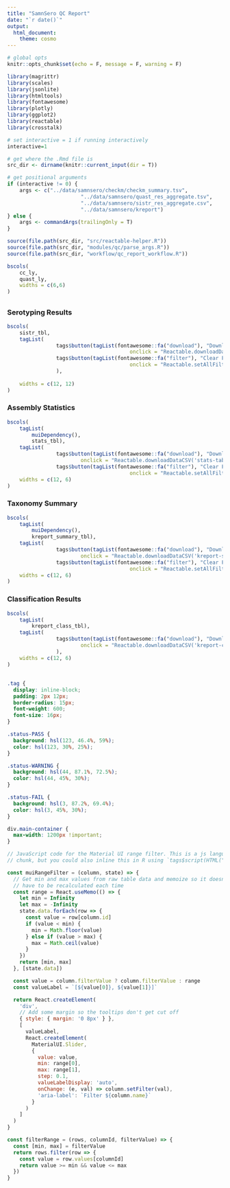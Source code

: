 ```yaml
---
title: "SamnSero QC Report"
date: "`r date()`"
output: 
  html_document:
    theme: cosmo
---
```


```r
# global opts
knitr::opts_chunk$set(echo = F, message = F, warning = F)
```

```r
library(magrittr)
library(scales)
library(jsonlite)
library(htmltools)
library(fontawesome)
library(plotly)
library(ggplot2)
library(reactable)
library(crosstalk)
```

```r
# set interactive = 1 if running interactively
interactive=1

# get where the .Rmd file is
src_dir <- dirname(knitr::current_input(dir = T))

# get positional arguments
if (interactive != 0) {
	args <- c("../data/samnsero/checkm/checkm_summary.tsv",
						"../data/samnsero/quast_res_aggregate.tsv",
						"../data/samnsero/sistr_res_aggregate.csv",
						"../data/samnsero/kreport")
} else {
	args <- commandArgs(trailingOnly = T)
}
```

```r
source(file.path(src_dir, "src/reactable-helper.R"))
source(file.path(src_dir, "modules/qc/parse_args.R"))
source(file.path(src_dir, "workflow/qc_report_workflow.R"))
```

```r
bscols(
	cc_ly,
	quast_ly,
	widths = c(6,6)
)
```

## {.tabset}

### Serotyping Results

```r
bscols(
	sistr_tbl,
	tagList(
				tags$button(tagList(fontawesome::fa("download"), "Download as CSV"),
										onclick = "Reactable.downloadDataCSV('sistr-table', 'SamnSero_sistr_res.csv')"),
				tags$button(tagList(fontawesome::fa("filter"), "Clear Filters"),
										onclick = "Reactable.setAllFilters('sistr-table', [])")
				),
	
	widths = c(12, 12)
)
```

### Assembly Statistics

```r
bscols(
	tagList(
		muiDependency(),
		stats_tbl),
	tagList(
				tags$button(tagList(fontawesome::fa("download"), "Download as CSV"),
  						onclick = "Reactable.downloadDataCSV('stats-table', 'SamnSero_assembly_stats.csv')"),
				tags$button(tagList(fontawesome::fa("filter"), "Clear Filters"),
										onclick = "Reactable.setAllFilters('stats-table', [])")),
	widths = c(12, 6)
)
```

### Taxonomy Summary

```r
bscols(
	tagList(
		muiDependency(),
		kreport_summary_tbl),
	tagList(
				tags$button(tagList(fontawesome::fa("download"), "Download as CSV"),
  						onclick = "Reactable.downloadDataCSV('kreport-summary-table', 'SamnSero_tax_summary.csv')"),
				tags$button(tagList(fontawesome::fa("filter"), "Clear Filters"),
										onclick = "Reactable.setAllFilters('kreport-summary-table', [])")),
	widths = c(12, 6)
)
```

### Classification Results

```r
bscols(
	tagList(
		kreport_class_tbl),
	tagList(
				tags$button(tagList(fontawesome::fa("download"), "Download as CSV"),
  						onclick = "Reactable.downloadDataCSV('kreport-class-table', 'SamnSero_tax_class_res.csv')")
				),
	widths = c(12, 6)
)
```

## {-}

```css
.tag {
  display: inline-block;
  padding: 2px 12px;
  border-radius: 15px;
  font-weight: 600;
  font-size: 16px;
}

.status-PASS {
  background: hsl(123, 46.4%, 59%);
  color: hsl(123, 30%, 25%);
}

.status-WARNING {
  background: hsl(44, 87.1%, 72.5%);
  color: hsl(44, 45%, 30%);
}

.status-FAIL {
  background: hsl(3, 87.2%, 69.4%);
  color: hsl(3, 45%, 30%);
}

div.main-container {
  max-width: 1200px !important;
}
```

```js
// JavaScript code for the Material UI range filter. This is a js language
// chunk, but you could also inline this in R using `tags$script(HTML("..."))`

const muiRangeFilter = (column, state) => {
  // Get min and max values from raw table data and memoize so it doesn't
  // have to be recalculated each time
  const range = React.useMemo(() => {
    let min = Infinity
    let max = -Infinity
    state.data.forEach(row => {
      const value = row[column.id]
      if (value < min) {
        min = Math.floor(value)
      } else if (value > max) {
        max = Math.ceil(value)
      }
    })
    return [min, max]
  }, [state.data])

  const value = column.filterValue ? column.filterValue : range
  const valueLabel = `[${value[0]}, ${value[1]}]`

  return React.createElement(
    'div',
    // Add some margin so the tooltips don't get cut off
    { style: { margin: '0 8px' } },
    [
      valueLabel,
      React.createElement(
        MaterialUI.Slider,
        {
          value: value,
          min: range[0],
          max: range[1],
          step: 0.1,
          valueLabelDisplay: 'auto',
          onChange: (e, val) => column.setFilter(val),
          'aria-label': `Filter ${column.name}`
        }
      )
    ]
  )
}

const filterRange = (rows, columnId, filterValue) => {
  const [min, max] = filterValue
  return rows.filter(row => {
    const value = row.values[columnId]
    return value >= min && value <= max
  })
}
```
